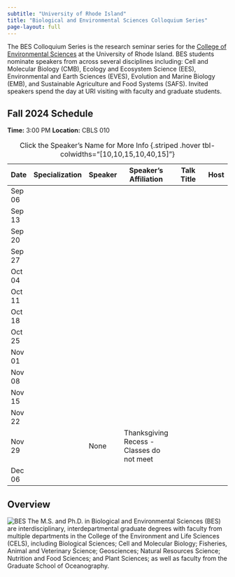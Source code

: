 ```yaml
---
subtitle: "University of Rhode Island"
title: "Biological and Environmental Sciences Colloquium Series"
page-layout: full
---
```


The BES Colloquium Series is the research seminar series for the [College of Environmental Sciences](https://web.uri.edu/cels/) at the University of Rhode Island.  BES students nominate speakers from across several disciplines including: Cell and Molecular Biology (CMB), Ecology and Ecosystem Science (EES), Environmental and Earth Sciences (EVES), Evolution and Marine Biology (EMB), and Sustainable Agriculture and Food Systems (SAFS).  Invited speakers spend the day at URI visiting with faculty and graduate students.

## Fall 2024 Schedule

**Time:** 3:00 PM
**Location:** CBLS 010

| Date  | Specialization | Speaker                  | Speaker's Affiliation                          | Talk Title                   | Host |
|-------|-----|--------------------|----------------------|-------------------------------------------------------------------------|------|
| Sep 06|                |                          |                                                |                              |      |
| Sep 13|                |                          |                                                |                              |      |
| Sep 20|                |                          |                                                |                              |      |
| Sep 27|                |                          |                                                |                              |      |
| Oct 04|                |                          |                                                |                              |      |
| Oct 11|                |                          |                                                |                              |      |
| Oct 18|                |                          |                                                |                              |      |
| Oct 25|                |                          |                                                |                              |      |
| Nov 01|                |                          |                                                |                              |      |
| Nov 08|                |                          |                                                |                              |      |
| Nov 15|                |                          |                                                |                              |      |
| Nov 22|                |                          |                                                |                              |      |
| Nov 29|                |      None                |     Thanksgiving Recess - Classes do not meet  |                              |      |
| Dec 06|                |                          |                                                |                              |      |


: Click the Speaker's Name for More Info {.striped .hover tbl-colwidths="[10,10,15,10,40,15]"}


## Overview
![BES](https://raw.githubusercontent.com/MarineEvoEcoLab/BES-Colloquium/main/content/IMG/BES_Logo.png)
The M.S. and Ph.D. in Biological and Environmental Sciences (BES) are interdisciplinary, interdepartmental graduate degrees with faculty from multiple departments in the College of the Environment and Life Sciences (CELS), including Biological Sciences; Cell and Molecular Biology; Fisheries, Animal and Veterinary Science; Geosciences; Natural Resources Science; Nutrition and Food Sciences; and Plant Sciences; as well as faculty from the Graduate School of Oceanography.

